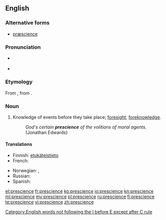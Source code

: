 ==English==

===Alternative forms===
* [[præscience]] {{qualifier|archaic}}

===Pronunciation===
* {{a|RP}} {{IPA|/ˈpɹɛsɪ.əns/}}
* {{a|?}} {{IPA|/ˈpɹɛʃɨns/}}

===Etymology===
From {{etyl|fr|en}} {{term|prescience||lang=fr}}, from {{etyl|la|en}} {{term|praescientia||lang=la}}.

===Noun===
{{en-noun}}

# Knowledge of events before they take place; [[foresight]]; [[foreknowledge]].
#: ''God's certain '''prescience''' of the volitions of moral agents.'' (Jonathan Edwards)
====Translations====
{{trans-top|Knowledge of events before they take place; foresight; foreknowledge}}
* Finnish: [[etukäteinen|etukäteis]][[tieto]]
* French: {{t+|fr|prescience}}
{{trans-mid}}
* Norwegian: {{t-|no|klarsyn|n}}, {{t-|no|framsyn}}
* Russian: {{t+|ru|предвидение|n|tr=predvídenije|sc=Cyrl}}
* Spanish: {{t-|es|presciencia|f}}
{{trans-bottom}}

[[Category:English words not following the I before E except after C rule]]

[[et:prescience]]
[[fr:prescience]]
[[ko:prescience]]
[[io:prescience]]
[[kn:prescience]]
[[ml:prescience]]
[[my:prescience]]
[[pl:prescience]]
[[ru:prescience]]
[[fi:prescience]]
[[te:prescience]]
[[vi:prescience]]
[[zh:prescience]]